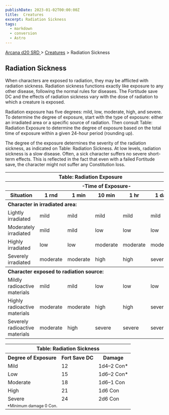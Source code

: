 ```yaml
---
publishDate: 2023-01-02T00:00:00Z
title:  Creatures
excerpt: Radiation Sickness
tags:
  - markdown
  - conversion
  - Astro
---
```


[ Arcana d20 SRD ](/#arcanaD20) > [ Creatures](arcana-d20-srd-creatures-index) > Radiation Sickness

##  Radiation Sickness

When characters are exposed to radiation, they may be afflicted with radiation
sickness. Radiation sickness functions exactly like exposure to any other
disease, following the normal rules for diseases. The Fortitude save DC and
the effects of radiation sickness vary with the dose of radiation to which a
creature is exposed.

Radiation exposure has five degrees: mild, low, moderate, high, and severe. To
determine the degree of exposure, start with the type of exposure: either an
irradiated area or a specific source of radiation. Then consult Table:
Radiation Exposure to determine the degree of exposure based on the total time
of exposure within a given 24-hour period (rounding up).

The degree of the exposure determines the severity of the radiation sickness,
as indicated on Table: Radiation Sickness. At low levels, radiation sickness
is a slow disease. Often, a sick character suffers no severe short-term
effects. This is reflected in the fact that even with a failed Fortitude save,
the character might not suffer any Constitution loss.


<table> <tr> <th colspan="6"> Table: Radiation Exposure </th> </tr> <tr> <th> </th> <th colspan="5"> -Time of Exposure- </th> </tr> <tr> <th> Situation </th> <th> 1 rnd </th> <th> 1 min </th> <th> 10 min </th> <th> 1 hr </th> <th> 1 day </th> </tr> <tr> <th colspan="6" style="text-align: left"> Character in irradiated area: </th> </tr> <tr> <td> Lightly irradiated </td> <td> mild </td> <td> mild </td> <td> mild </td> <td> mild </td> <td> mild </td> </tr> <tr class="shaded"> <td> Moderately irradiated </td> <td> mild </td> <td> mild </td> <td> low </td> <td> low </td> <td> low </td> </tr> <tr> <td> Highly irradiated </td> <td> low </td> <td> low </td> <td> moderate </td> <td> moderate </td> <td> moderate </td> </tr> <tr class="shaded"> <td> Severely irradiated </td> <td> moderate </td> <td> moderate </td> <td> high </td> <td> high </td> <td> severe </td> </tr> <tr> <th colspan="6" style="text-align: left"> Character exposed to radiation source: </th> </tr> <tr> <td> Mildly radioactive materials </td> <td> mild </td> <td> mild </td> <td> low </td> <td> low </td> <td> low </td> </tr> <tr class="shaded"> <td> Highly radioactive materials </td> <td> moderate </td> <td> moderate </td> <td> high </td> <td> high </td> <td> severe </td> </tr> <tr> <td> Severely radioactive materials </td> <td> moderate </td> <td> high </td> <td> severe </td> <td> severe </td> <td> severe </td> </tr> </table>
 
<table> <tr> <th colspan="3"> Table: Radiation Sickness </th> </tr> <tr> <th> Degree of Exposure </th> <th> Fort Save DC </th> <th> Damage </th> </tr> <tr> <td> Mild </td> <td> 12 </td> <td> 1d4–2 Con* </td> </tr> <tr class="shaded"> <td> Low </td> <td> 15 </td> <td> 1d6–2 Con* </td> </tr> <tr> <td> Moderate </td> <td> 18 </td> <td> 1d6–1 Con </td> </tr> <tr class="shaded"> <td> High </td> <td> 21 </td> <td> 1d6 Con </td> </tr> <tr> <td> Severe </td> <td> 24 </td> <td> 2d6 Con </td> </tr> <tr class="shaded"> <td colspan="3" style="text-align: left; font-size: .8em"> *Minimum damage 0 Con. </td> </tr> </table>


